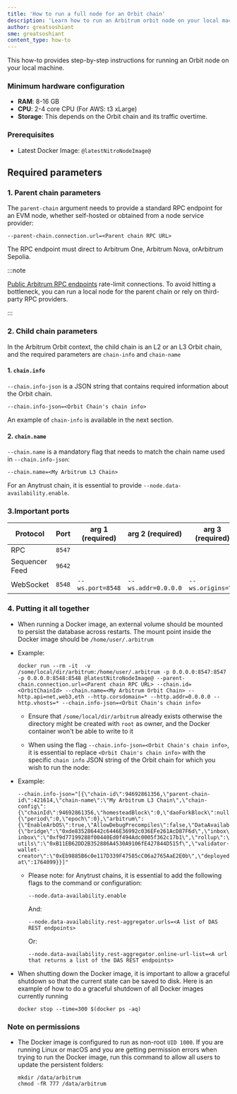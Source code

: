 ```yaml
---
title: 'How to run a full node for an Orbit chain'
description: 'Learn how to run an Arbitrum orbit node on your local machine'
author: greatsoshiant
sme: greatsoshiant
content_type: how-to
---
```


This how-to provides step-by-step instructions for running an Orbit node on your local machine.

### Minimum hardware configuration

- **RAM**: 8-16 GB
- **CPU**: 2-4 core CPU (For AWS: t3 xLarge)
- **Storage**: This depends on the Orbit chain and its traffic overtime.

### Prerequisites

- Latest Docker Image: <code>@latestNitroNodeImage@</code>

## Required parameters

### 1. Parent chain parameters

The `parent-chain` argument needs to provide a standard RPC endpoint for an EVM node, whether self-hosted or obtained from a node service provider:

```shell
--parent-chain.connection.url=<Parent chain RPC URL>
```

The RPC endpoint must direct to <a data-quicklook-from="arbitrum-one">Arbitrum One</a>, <a data-quicklook-from="arbitrum-nova">Arbitrum Nova</a>, or<a data-quicklook-from="arbitrum-sepolia">Arbitrum Sepolia</a>.

:::note

[Public Arbitrum RPC endpoints](/node-running/node-providers.mdx/#rpc-endpoints) rate-limit connections. To avoid hitting a bottleneck, you can  run a local node for the parent chain or rely on third-party RPC providers.

::: 

### 2. Child chain parameters 


In the Arbitrum Orbit context, the child chain is an L2 or an L3 Orbit chain, and the required parameters are `chain-info` and `chain-name`

#### 1. `chain.info`

`--chain.info-json` is a JSON string that contains required information about the Orbit chain. 

```shell
--chain.info-json=<Orbit Chain's chain info>
```

An example of `chain-info` is available in the next section.

#### 2. `chain.name`

`--chain.name` is a mandatory flag that needs to match the chain name used in `--chain.info-json`:


```shell
--chain.name=<My Arbitrum L3 Chain> 
```

For an <a data-quicklook-from="arbitrum-anytrust-chain">Anytrust chain</a>, it is essential to provide `--node.data-availability.enable`.

### 3.Important ports

    
   | Protocol       | Port  | arg 1 (required) | arg 2 (required)  | arg 3 (required)  |
   |----------------|-------|----------------- |-------------------|-------------------|
   | RPC            | `8547`|                  |                   |                   |
   | Sequencer Feed | `9642`|                  |                   |                   |
   | WebSocket      | `8548`|`--ws.port=8548`  |`--ws.addr=0.0.0.0`|`--ws.origins=\*`  |
    

### 4. Putting it all together

- When running a Docker image, an external volume should be mounted to persist the database across restarts. The mount point inside the Docker image should be `/home/user/.arbitrum`


- Example:

  ```shell wordWrap=true
  docker run --rm -it  -v /some/local/dir/arbitrum:/home/user/.arbitrum -p 0.0.0.0:8547:8547 -p 0.0.0.0:8548:8548 @latestNitroNodeImage@ --parent-chain.connection.url=<Parent chain RPC URL> --chain.id=<OrbitChainId> --chain.name=<My Arbitrum Orbit Chain> --http.api=net,web3,eth --http.corsdomain=* --http.addr=0.0.0.0 --http.vhosts=* --chain.info-json=<Orbit Chain's chain info>
  ```

    - Ensure that `/some/local/dir/arbitrum` already exists otherwise the directory might be created with `root` as owner, and the Docker container won't be able to write to it

    - When using the flag `--chain.info-json=<Orbit Chain's chain info>`, it is essential to replace `<Orbit Chain's chain info>` with the specific `chain info` JSON string of the Orbit chain for which you wish to run the node: 

- Example:

  ```shell wordWrap=true
  --chain.info-json="[{\"chain-id\":94692861356,\"parent-chain-id\":421614,\"chain-name\":\"My Arbitrum L3 Chain\",\"chain-config\":{\"chainId\":94692861356,\"homesteadBlock\":0,\"daoForkBlock\":null,\"daoForkSupport\":true,\"eip150Block\":0,\"eip150Hash\":\"0x0000000000000000000000000000000000000000000000000000000000000000\",\"eip155Block\":0,\"eip158Block\":0,\"byzantiumBlock\":0,\"constantinopleBlock\":0,\"petersburgBlock\":0,\"istanbulBlock\":0,\"muirGlacierBlock\":0,\"berlinBlock\":0,\"londonBlock\":0,\"clique\":{\"period\":0,\"epoch\":0},\"arbitrum\":{\"EnableArbOS\":true,\"AllowDebugPrecompiles\":false,\"DataAvailabilityCommittee\":false,\"InitialArbOSVersion\":10,\"InitialChainOwner\":\"0xAde4000C87923244f0e95b41f0e45aa3C02f1Bb2\",\"GenesisBlockNum\":0}},\"rollup\":{\"bridge\":\"0xde835286442c6446E36992c036EFe261AcD87F6d\",\"inbox\":\"0x0592d3861Ea929B5d108d915c36f64EE69418049\",\"sequencer-inbox\":\"0xf9d77199288f00440Ed0f494Adc0005f362c17b1\",\"rollup\":\"0xF5A42aDA664E7c2dFE9DDa4459B927261BF90E09\",\"validator-utils\":\"0xB11EB62DD2B352886A4530A9106fE427844D515f\",\"validator-wallet-creator\":\"0xEb9885B6c0e117D339F47585cC06a2765AaE2E0b\",\"deployed-at\":1764099}}]"
  ```

  - Please note: for Anytrust chains, it is essential to add the following flags to the command or configuration:

    ```shell 
    --node.data-availability.enable
    ```

    And: 

    ```shell 
    --node.data-availability.rest-aggregator.urls=<A list of DAS REST endpoints>
    ```
    
    Or: 
    
    ```shell
    --node.data-availability.rest-aggregator.online-url-list=<A url that returns a list of the DAS REST endpoints>
    ```


- When shutting down the Docker image, it is important to allow a graceful shutdown so that the current state can be saved to disk. Here is an example of how to do a graceful shutdown of all Docker images currently running

  ```shell
  docker stop --time=300 $(docker ps -aq)
  ```

### Note on permissions

- The Docker image is configured to run as non-root `UID 1000`. If you are running Linux or macOS and you are getting permission errors when trying to run the Docker image, run this command to allow all users to update the persistent folders:

  ```shell
  mkdir /data/arbitrum
  chmod -fR 777 /data/arbitrum
  ```
